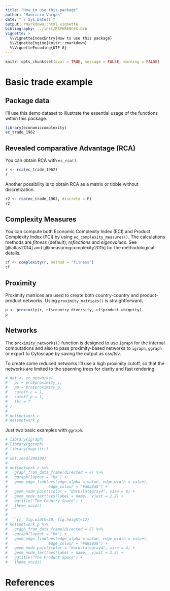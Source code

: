 ```yaml
---
title: "How to use this package"
author: "Mauricio Vargas"
date: "`r Sys.Date()`"
output: rmarkdown::html_vignette
bibliography: ../inst/REFERENCES.bib
vignette: >
  %\VignetteIndexEntry{How to use this package}
  %\VignetteEngine{knitr::rmarkdown}
  %\VignetteEncoding{UTF-8}
---
```


```r
knitr::opts_chunk$set(eval = TRUE, message = FALSE, warning = FALSE)
```

# Basic trade example

## Package data

I'll use this demo dataset to illustrate the essential usage of the functions
within this package.

```r
library(economiccomplexity)
ec_trade_1962
```

## Revealed comparative Advantage (RCA)

You can obtain RCA with `ec_rca()`.

```r
r <- rca(ec_trade_1962)
r
```

Another possibility is to obtain RCA as a matrix or tibble without discretization.

```r
r2 <- rca(ec_trade_1962, discrete = F)
r2
```

## Complexity Measures

You can compute both Economic Complexity Index (ECI) and Product Complexity
Index (PCI) by using `ec_complexity_measures()`. The calculations methods are
*fitness* (default), *reflections* and *eigenvalues*. See [@atlas2014] and
[@measuringcomplexity2015] for the methodological details.

```r
cf <- complexity(r, method = "fitness")
cf
```

## Proximity

Proximity matrices are used to create both country-country and product-product
networks. Using `proximity_matrices()` is straightforward.

```r
p <- proximity(r, cf$country_diversity, cf$product_ubiquity)
p
```

## Networks

The `proximity_networks()` function is designed to use `igraph` for the internal
computations and also to pass proximity-based networks to `igraph`, `ggraph`
or export to Cytoscape by saving the output as csv/tsv.

To create some reduced networks I'll use a high proximity cutoff, so that the networks are limited to the spanning trees for clarity and fast rendering.

```r
# net <- ec_networks(
#   pc = pro$proximity_c,
#   pp = pro$proximity_p,
#   cutoff_c = 1,
#   cutoff_p = 1,
#   tbl = T
# )
# 
# net$network_c
# net$network_p
```

Just two basic examples with `ggraph`.

```r
# library(igraph)
# library(ggraph)
# library(magrittr)
# 
# set.seed(200100)
# 
# net$network_c %>%
#   graph_from_data_frame(directed = F) %>%
#   ggraph(layout = "kk") +
#   geom_edge_link(aes(edge_alpha = value, edge_width = value),
#                  edge_colour = "#a8a8a8") +
#   geom_node_point(color = "darkslategray4", size = 8) +
#   geom_node_text(aes(label = name), vjust = 2.2) +
#   ggtitle("The Country Space") +
#   theme_void()
# ```
# 
# ```{r, fig.width=20, fig.height=12}
# net$network_p %>%
#   graph_from_data_frame(directed = F) %>%
#   ggraph(layout = "kk") +
#   geom_edge_link(aes(edge_alpha = value, edge_width = value),
#                  edge_colour = "#a8a8a8") +
#   geom_node_point(color = "darkslategray4", size = 4) +
#   geom_node_text(aes(label = name), vjust = 2.2) +
#   ggtitle("The Product Space") +
#   theme_void()
```

# References
